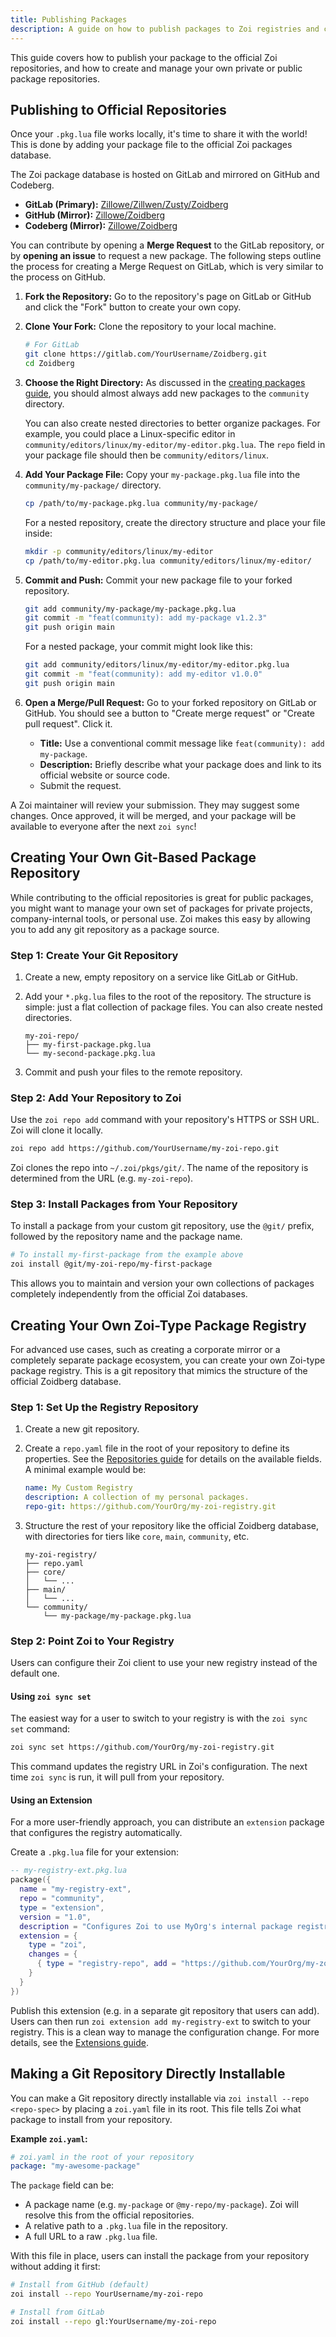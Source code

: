 ```yaml
---
title: Publishing Packages
description: A guide on how to publish packages to Zoi registries and create your own.
---
```


This guide covers how to publish your package to the official Zoi repositories, and how to create and manage your own private or public package repositories.

## Publishing to Official Repositories

Once your `.pkg.lua` file works locally, it's time to share it with the world! This is done by adding your package file to the official Zoi packages database.

The Zoi package database is hosted on GitLab and mirrored on GitHub and Codeberg.

- **GitLab (Primary):** [Zillowe/Zillwen/Zusty/Zoidberg](https://gitlab.com/Zillowe/Zillwen/Zusty/Zoidberg)
- **GitHub (Mirror):** [Zillowe/Zoidberg](https://github.com/Zillowe/Zoidberg)
- **Codeberg (Mirror):** [Zillowe/Zoidberg](https://codeberg.org/Zillowe/Zoidberg)

You can contribute by opening a **Merge Request** to the GitLab repository, or by **opening an issue** to request a new package. The following steps outline the process for creating a Merge Request on GitLab, which is very similar to the process on GitHub.

1.  **Fork the Repository:**
    Go to the repository's page on GitLab or GitHub and click the "Fork" button to create your own copy.

2.  **Clone Your Fork:**
    Clone the repository to your local machine.

    ```sh
    # For GitLab
    git clone https://gitlab.com/YourUsername/Zoidberg.git
    cd Zoidberg
    ```

3.  **Choose the Right Directory:**
    As discussed in the [creating packages guide](/docs/zds/zoi/creating-packages), you should almost always add new packages to the `community` directory.

    You can also create nested directories to better organize packages. For example, you could place a Linux-specific editor in `community/editors/linux/my-editor/my-editor.pkg.lua`. The `repo` field in your package file should then be `community/editors/linux`.

4.  **Add Your Package File:**
    Copy your `my-package.pkg.lua` file into the `community/my-package/` directory.

    ```sh
    cp /path/to/my-package.pkg.lua community/my-package/
    ```

    For a nested repository, create the directory structure and place your file inside:

    ```sh
    mkdir -p community/editors/linux/my-editor
    cp /path/to/my-editor.pkg.lua community/editors/linux/my-editor/
    ```

5.  **Commit and Push:**
    Commit your new package file to your forked repository.

    ```sh
    git add community/my-package/my-package.pkg.lua
    git commit -m "feat(community): add my-package v1.2.3"
    git push origin main
    ```

    For a nested package, your commit might look like this:

    ```sh
    git add community/editors/linux/my-editor/my-editor.pkg.lua
    git commit -m "feat(community): add my-editor v1.0.0"
    git push origin main
    ```

6.  **Open a Merge/Pull Request:**
    Go to your forked repository on GitLab or GitHub. You should see a button to "Create merge request" or "Create pull request". Click it.
    - **Title:** Use a conventional commit message like `feat(community): add my-package`.
    - **Description:** Briefly describe what your package does and link to its official website or source code.
    - Submit the request.

A Zoi maintainer will review your submission. They may suggest some changes. Once approved, it will be merged, and your package will be available to everyone after the next `zoi sync`!

## Creating Your Own Git-Based Package Repository

While contributing to the official repositories is great for public packages, you might want to manage your own set of packages for private projects, company-internal tools, or personal use. Zoi makes this easy by allowing you to add any git repository as a package source.

### Step 1: Create Your Git Repository

1.  Create a new, empty repository on a service like GitLab or GitHub.
2.  Add your `*.pkg.lua` files to the root of the repository. The structure is simple: just a flat collection of package files. You can also create nested directories.

    ```
    my-zoi-repo/
    ├── my-first-package.pkg.lua
    └── my-second-package.pkg.lua
    ```

3.  Commit and push your files to the remote repository.

### Step 2: Add Your Repository to Zoi

Use the `zoi repo add` command with your repository's HTTPS or SSH URL. Zoi will clone it locally.

```sh
zoi repo add https://github.com/YourUsername/my-zoi-repo.git
```

Zoi clones the repo into `~/.zoi/pkgs/git/`. The name of the repository is determined from the URL (e.g. `my-zoi-repo`).

### Step 3: Install Packages from Your Repository

To install a package from your custom git repository, use the `@git/` prefix, followed by the repository name and the package name.

```sh
# To install my-first-package from the example above
zoi install @git/my-zoi-repo/my-first-package
```

This allows you to maintain and version your own collections of packages completely independently from the official Zoi databases.

## Creating Your Own Zoi-Type Package Registry

For advanced use cases, such as creating a corporate mirror or a completely separate package ecosystem, you can create your own Zoi-type package registry. This is a git repository that mimics the structure of the official Zoidberg database.

### Step 1: Set Up the Registry Repository

1.  Create a new git repository.
2.  Create a `repo.yaml` file in the root of your repository to define its properties. See the [Repositories guide](/docs/zds/zoi/repositories#the-repoyaml-file) for details on the available fields. A minimal example would be:
    ```yaml
    name: My Custom Registry
    description: A collection of my personal packages.
    repo-git: https://github.com/YourOrg/my-zoi-registry.git
    ```
3.  Structure the rest of your repository like the official Zoidberg database, with directories for tiers like `core`, `main`, `community`, etc.

    ```
    my-zoi-registry/
    ├── repo.yaml
    ├── core/
    │   └── ...
    ├── main/
    │   └── ...
    └── community/
        └── my-package/my-package.pkg.lua
    ```

### Step 2: Point Zoi to Your Registry

Users can configure their Zoi client to use your new registry instead of the default one.

#### Using `zoi sync set`

The easiest way for a user to switch to your registry is with the `zoi sync set` command:

```sh
zoi sync set https://github.com/YourOrg/my-zoi-registry.git
```

This command updates the registry URL in Zoi's configuration. The next time `zoi sync` is run, it will pull from your repository.

#### Using an Extension

For a more user-friendly approach, you can distribute an `extension` package that configures the registry automatically.

Create a `.pkg.lua` file for your extension:

```lua
-- my-registry-ext.pkg.lua
package({
  name = "my-registry-ext",
  repo = "community",
  type = "extension",
  version = "1.0",
  description = "Configures Zoi to use MyOrg's internal package registry.",
  extension = {
    type = "zoi",
    changes = {
      { type = "registry-repo", add = "https://github.com/YourOrg/my-zoi-registry.git" }
    }
  }
})
```

Publish this extension (e.g. in a separate git repository that users can add). Users can then run `zoi extension add my-registry-ext` to switch to your registry. This is a clean way to manage the configuration change. For more details, see the [Extensions guide](/docs/zds/zoi/extensions).

## Making a Git Repository Directly Installable

You can make a Git repository directly installable via `zoi install --repo <repo-spec>` by placing a `zoi.yaml` file in its root. This file tells Zoi what package to install from your repository.

**Example `zoi.yaml`:**

```yaml
# zoi.yaml in the root of your repository
package: "my-awesome-package"
```

The `package` field can be:

- A package name (e.g. `my-package` or `@my-repo/my-package`). Zoi will resolve this from the official repositories.
- A relative path to a `.pkg.lua` file in the repository.
- A full URL to a raw `.pkg.lua` file.

With this file in place, users can install the package from your repository without adding it first:

```sh
# Install from GitHub (default)
zoi install --repo YourUsername/my-zoi-repo

# Install from GitLab
zoi install --repo gl:YourUsername/my-zoi-repo
```
